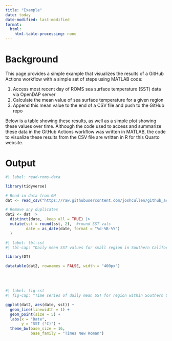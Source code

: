 ```yaml
---
title: "Example"
date: today
date-modified: last-modified
format:
  html:
    html-table-processing: none
---
```


# Background
This page provides a simple example that visualizes the results of a GitHub Actions workflow with a simple set of steps using MATLAB code:

1. Access most recent day of ROMS sea surface temperature (SST) data via OpenDAP server
2. Calculate the mean value of sea surface temperature for a given region
3. Append this mean value to the end of a CSV file and push to the GitHub repo


Below is a table showing these results, as well as a simple plot showing these values over time. Although the code used to access and summarize these data in the GitHub Actions workflow was written in MATLAB, the code to visualize these results from the CSV file are written in R for this Quarto website.


# Output

```r
#| label: read-roms-data

library(tidyverse)

# Read in data from GH
dat <- read_csv("https://raw.githubusercontent.com/joshcullen/github_actions_workshop/refs/heads/main/MATLAB_example/sst_test.csv")

# Remove any duplicates
dat2 <- dat |> 
  distinct(date, .keep_all = TRUE) |> 
  mutate(sst = round(sst, 2),  #round SST vals
         date = as_date(date, format = "%d-%B-%Y")
  )

```


```r
#| label: tbl-sst
#| tbl-cap: "Daily mean SST values for small region in Southern California Bight. Data acquired from ROMS."

library(DT)

datatable(dat2, rownames = FALSE, width = "400px")

```

<br><br>

```r
#| label: fig-sst
#| fig-cap: "Time series of daily mean SST for region within Southern California Bight. Data acquired from ROMS."

ggplot(dat2, aes(date, sst)) +
  geom_line(linewidth = 1) +
  geom_point(size = 5) +
  labs(x = "Date",
       y = "SST (°C)") +
  theme_bw(base_size = 16,
           base_family = "Times New Roman")
```


